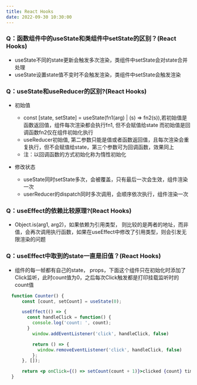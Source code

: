 ```yaml
---
title: React Hooks
date: 2022-09-30 10:30:00
--- 
```


### Q：函数组件中的useState和类组件中setState的区别？(React Hooks)
  - useState不同的state更新会触发多次渲染，类组件中setState会对state合并处理
  - useState设置state值不变时不会触发渲染，类组件中setState会触发渲染

### Q：useState和useReducer的区别?(React Hooks)
  - 初始值
    - const [state, setState] = useState(fn1(arg) | (s) => fn2(s)),若初始值是函数返回值，组件每次渲染都会执行fn1, 但不会赋值给state
    而初始值是回调函数fn2仅在组件初始化执行
    - useReducer初始值, 第二参数只能是值或者函数返回值，且每次渲染会重复执行，但不会赋值给state，第三个参数可为回调函数，效果同上
    - 注：以回调函数的方式初始化称为惰性初始化

  - 修改状态
    - useState同时setState多次，会被覆盖，只有最后一次会生效，组件渲染一次
    - userReducer的dispatch同时多次调用，会顺序依次执行，组件渲染一次




### Q：useEffect的依赖比较原理?(React Hooks)
  - Object.is(arg1, arg2)，如果依赖为引用类型， 则比较的是两者的地址，而非值，会再次调用执行函数，如果在useEffect中修改了引用类型，则会引发无限渲染的问题

### Q：useEffect中取到的state一直是旧值？(React Hooks)
  - 组件的每一帧都有自己的state， props，下面这个组件只在初始化时添加了Click监听，此时count值为0，之后每次Click触发都是打印挂载监听时的count值
  ```jsx onlyPreview
    function Counter() {
        const [count, setCount] = useState(0);

        useEffect(() => {
          const handleClick = function() {
            console.log('count: ', count);
          }
            window.addEventListener('click', handleClick, false)

            return () => {
              window.removeEventListener('click', handleClick, false)
            };
        }, []);

        return <p onClick={() => setCount(count + 1)}>clicked {count} times</p>;
    }
  ```